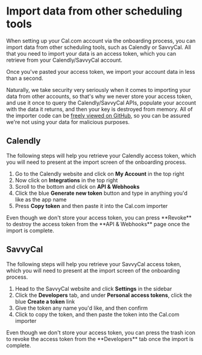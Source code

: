 
# Import data from other scheduling tools

When setting up your Cal.com account via the onboarding process, you can import data from other scheduling tools, such as Calendly or SavvyCal. All that you need to import your data is an access token, which you can retrieve from your Calendly/SavvyCal account.

Once you've pasted your access token, we import your account data in less than a second.

Naturally, we take security very seriously when it comes to importing your data from other accounts, so that's why we never store your access token, and use it once to query the Calendly/SavvyCal APIs, populate your account with the data it returns, and then your key is destroyed from memory. All of the importer code can be [freely viewed on GitHub](https://github.com/calendso/calendso/tree/main/pages/api/import), so you can be assured we're not using your data for malicious purposes.

## Calendly
The following steps will help you retrieve your Calendly access token, which you will need to present at the import screen of the onboarding process.
1. Go to the Calendly website and click on **My Account** in the top right
2. Now click on **Integrations** in the top right
3. Scroll to the bottom and click on **API & Webhooks**
4. Click the blue **Generate new token** button and type in anything you'd like as the app name
5. Press **Copy token** and then paste it into the Cal.com importer
<Callout>
  Even though we don't store your access token, you can press **Revoke** to destroy the access token from the **API & Webhooks** page once the import is complete.
</Callout>

## SavvyCal
The following steps will help you retrieve your SavvyCal access token, which you will need to present at the import screen of the onboarding process.
1. Head to the SavvyCal website and click **Settings** in the sidebar
2. Click the **Developers** tab, and under **Personal access tokens**, click the blue **Create a token** link
3. Give the token any name you'd like, and then confirm
4. Click to copy the token, and then paste the token into the Cal.com importer
<Callout>
  Even though we don't store your access token, you can press the trash icon to revoke the access token from the **Developers** tab once the import is complete.
</Callout>